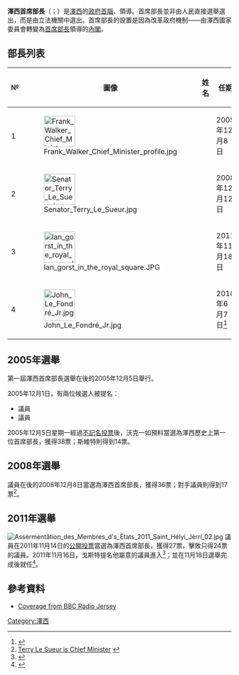 {{Infobox Political post
|post=首席部長<br>Chief Minister
|body=
|insignia=Coat of Arms of Jersey.svg
|insigniasize    = 100px
|insigniacaption = {{le|澤西盾徽|Coat of arms of Jersey}}
|image           = 
|incumbent       = 議員{{le|小約翰·勒·福昂德里|John Le Fondré Jr|約翰·勒·福昂德里}}
|incumbentsince  = 2018年6月7日
|style           = 
|residence       = 
|appointer       = 
|termlength      =
|formation       = 2005年12月8日
|inaugural       = {{le|弗蘭克·沃克 (澤西政治人物)|Frank Walker (Jersey politician)|弗蘭克·沃克}}
|deputy          = 議員{{le|布賴恩·伊恩·勒馬昆德樂|Bryan Ian Le Marquand|伊恩·勒馬昆德樂}}
|website         = 
}}

'''澤西首席部長'''（{{lang-en|Chief Minister of Jersey}}；{{lang-fr|Premier Ministre de Jersey}}）是[[澤西|澤西]]的[[政府首腦|政府首腦]]、領導{{le|澤西部長會議|Council of Ministers (Jersey)}}。首席部長並非由人民直接選舉選出，而是由立法機關中選出。首席部長的設置是因為改革政府機制——由澤西國家委員會轉變為[[首席部長|首席部長]]領導的[[內閣|內閣]]。

==部長列表==
{| class="wikitable" 
|- 
! №
! 圖像
! 姓名
! colspan=2|任期
|-
! 1
| [[File:Frank_Walker_Chief_Minister_profile.jpg|70px]]
| {{le|弗蘭克·沃克 (澤西政治人物)|Frank Walker (Jersey politician)|弗蘭克·沃克}}
| 2005年12月8日
| 2008年12月12日
|-
! 2
| [[File:Senator_Terry_Le_Sueur.jpg|70px]]
| {{le|特里·勒蘇爾|Terry Le Sueur}}
| 2008年12月12日
| 2011年11月18日
|-
! 3
| [[File:Ian_gorst_in_the_royal_square.JPG|70px]] 
| {{le|伊恩·戈斯特|Ian Gorst}}
| 2011年11月18日
| 2018年6月7日
|-
! 4
| [[File:John_Le_Fondré_Jr.jpg|70px]]
| {{le|小約翰·勒·福昂德里|John Le Fondré Jr|約翰·勒·福昂德里}}
| 2018年6月7日<ref>{{cite web|url=http://www.itv.com/news/channel/2018-06-04/senator-john-le-fondre-named-as-jerseys-new-chief-minister/|title=Senator John Le Fondre named as Jersey's new Chief Minister|publisher=|access-date=2018-08-01|archive-date=2019-05-26|archive-url=https://web.archive.org/web/20190526173045/https://www.itv.com/news/channel/2018-06-04/senator-john-le-fondre-named-as-jerseys-new-chief-minister/|dead-url=no}}</ref>
| 現任
|}

==2005年選舉==
第一屆澤西首席部長選舉在{{le|2005年澤西大選|Jersey general election, 2005}}後的2005年12月5日舉行。

2005年12月1日，有兩位候選人被提名：

*議員{{le|斯圖爾特·斯維特|Stuart Syvret}}
*議員{{le|弗蘭克·沃克 (澤西政治人物)|Frank Walker (Jersey politician)|弗蘭克·沃克}}

2005年12月5日星期一經過[[不記名投票|不記名投票]]後，沃克一如預料當選為澤西歷史上第一位首席部長，獲得38票；斯維特則得到14票。

==2008年選舉==
議員{{le|特里·勒蘇爾|Terry Le Sueur}}在{{le|2008年澤西大選|Jersey general election, 2008}}後的2008年12月8日當選為澤西首席部長，獲得36票；對手議員{{le|艾倫·布雷肯|Alan Breckon}}則得到17票<ref>[http://www.thisisjersey.com/2008/12/08/terry-le-sueur-is-chief-minister/ Terry Le Sueur is Chief Minister] {{webarchive|url=https://web.archive.org/web/20081210031753/http://www.thisisjersey.com/2008/12/08/terry-le-sueur-is-chief-minister/ |date=2008-12-10 }}</ref>。

==2011年選舉==
[[File:Assèrmentâtion_des_Membres_d's_Êtats_2011_Saint_Hélyi_Jèrri_02.jpg|thumb]]
議員{{le|伊恩·戈斯特|Ian Gorst}}在2011年11月14日的[[投票制度|公開投票]]當選為澤西首席部長，獲得27票，擊敗只得24票的議員{{le|菲利普·巴亞什|Philip Bailhache|菲利普·巴亞什爵士}}。2011年11月16日，戈斯特提名他屬意的議員進入{{le|澤西部長會議|Council of Ministers (Jersey)}}<ref>{{cite web|title=Nominations announced for ministerial posts|url=http://www.gov.je/News/2011/Pages/MinisterialNominations.aspx|accessdate=16 November 2011|archive-date=2018-07-14|archive-url=https://web.archive.org/web/20180714112218/https://www.gov.je/News/2011/Pages/MinisterialNominations.aspx|dead-url=no}}</ref>；並在11月18日選舉完成後就任<ref name=Pryke>{{cite news|title=Deputy Anne Pryke wins a four-way battle for Health|newspaper=[[Jersey_Evening_Post|Jersey Evening Post]]|date=19 November 2011}}</ref>。

==參考資料==
{{Reflist}}
*[http://www.bbc.co.uk/jersey/content/articles/2005/12/05/chiefminister_onlinecoverage_feature.shtml Coverage from BBC Radio Jersey] {{Wayback|url=http://www.bbc.co.uk/jersey/content/articles/2005/12/05/chiefminister_onlinecoverage_feature.shtml |date=20190510052219 }}

[[Category:澤西|Category:澤西]]
